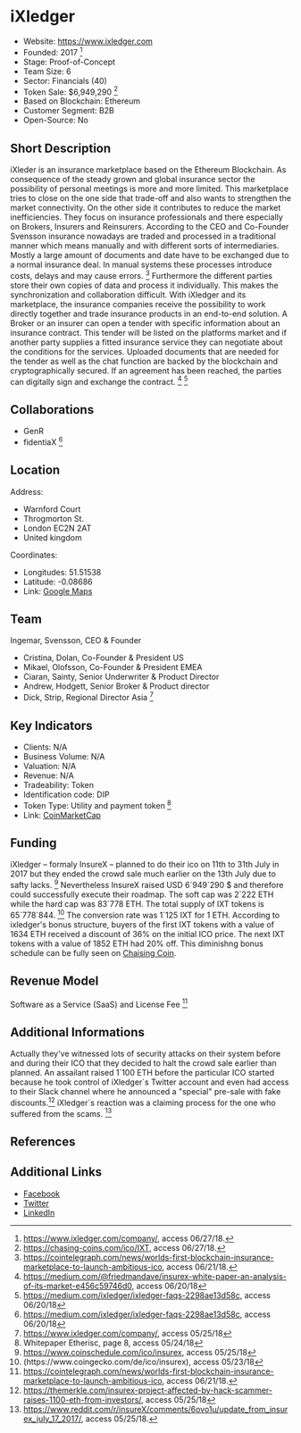 = iXledger =


* Website: https://www.ixledger.com
* Founded: 2017 <ref>https://www.ixledger.com/company/, access 06/27/18.</ref>
* Stage: Proof-of-Concept
* Team Size: 6 
* Sector: Financials (40)
* Token Sale:	$6,949,290 <ref> https://chasing-coins.com/ico/IXT, access 06/27/18.</ref>
* Based on Blockchain: Ethereum
* Customer Segment: B2B
* Open-Source: No


==Short Description==
iXleder is an insurance marketplace based on the Ethereum Blockchain. As consequence of the steady grown and global insurance sector the possibility of personal meetings is more and more limited. This marketplace tries to close on the one side that trade-off and also wants to strengthen the market connectivity. On the other side it contributes to reduce the market inefficiencies. They focus on insurance professionals and there especially on Brokers, Insurers and Reinsurers. According to the CEO and Co-Founder Svensson insurance nowadays are traded and processed in a traditional manner which means manually and with different sorts of intermediaries. Mostly a large amount of documents and date have to be exchanged due to a normal insurance deal. In manual systems these processes introduce costs, delays and may cause errors. <ref> https://cointelegraph.com/news/worlds-first-blockchain-insurance-marketplace-to-launch-ambitious-ico, access 06/21/18. </ref> Furthermore the different parties store their own copies of data and process it individually. This makes the synchronization and collaboration difficult. With iXledger and its marketplace, the insurance companies receive the possibility to work directly together and trade insurance products in an end-to-end solution. A Broker or an insurer can open a tender with specific information about an insurance contract. This tender will be listed on the platforms market and if another party supplies a fitted insurance service they can negotiate about the conditions for the services. Uploaded documents that are needed for the tender as well as the chat function are backed by the blockchain and cryptographically secured. If an agreement has been reached, the parties can digitally sign and exchange the contract. <ref> https://medium.com/@friedmandave/insurex-white-paper-an-analysis-of-its-market-e456c59746d0, access 06/20/18 </ref> <ref>https://medium.com/ixledger/ixledger-faqs-2298ae13d58c, access 06/20/18 </ref>


==Collaborations==
* GenR
* fidentiaX <ref>https://medium.com/ixledger/ixledger-faqs-2298ae13d58c, access 06/20/18 </ref>

==Location== 

Address:
* Warnford Court
* Throgmorton St.
* London EC2N 2AT
* United kingdom 

Coordinates: 
* Longitudes: 51.51538
* Latitude: -0.08686
* Link: [https://www.google.com/maps/place/iXledger/@51.5153863,-0.0868636,15z/data=!4m5!3m4!1s0x0:0xc593a8f8524daa37!8m2!3d51.5153863!4d-0.0868636 Google Maps]


==Team==
Ingemar, Svensson, CEO & Founder
* Cristina, Dolan, Co-Founder & President US
* Mikael, Olofsson, Co-Founder & President EMEA
* Ciaran, Sainty, Senior Underwriter & Product Director
* Andrew, Hodgett, Senior Broker & Product director
* Dick, Strip, Regional Director Asia <ref> https://www.ixledger.com/company/, access 05/25/18</ref>


==Key Indicators==

* Clients: N/A
* Business Volume: N/A
* Valuation: N/A
* Revenue: N/A
* Tradeability: Token
* Identification code: DIP
* Token Type: Utility and payment token <ref> Whitepaper Etherisc, page 8, access 05/24/18 </ref>
* Link: [https://coinmarketcap.com/de/currencies/ixledger/ CoinMarketCap]


==Funding==
iXledger – formaly InsureX – planned to do their ico on 11th to 31th July in 2017 but they ended the crowd sale much earlier on the 13th July due to safty lacks. <ref>https://www.coinschedule.com/ico/insurex, access 05/25/18</ref>  Nevertheless InsureX raised USD 6`949`290 $ and therefore could successfully execute their roadmap. The soft cap was 2`222 ETH while the hard cap was 83`778 ETH. The total supply of IXT tokens is 65`778`844. <ref> (https://www.coingecko.com/de/ico/insurex), access 05/23/18</ref> The conversion rate was 1`125 IXT for 1 ETH. According to ixledger's bonus structure, buyers of the first IXT tokens with a value of 1634 ETH received a discount of 36% on the initial ICO price. The next IXT tokens with a value of 1852 ETH had 20% off. This diminishng bonus schedule can be fully seen on [https://chasing-coins.com/ico/IXT Chaising Coin]. 

==Revenue Model==
Software as a Service (SaaS) and License Fee <ref> https://cointelegraph.com/news/worlds-first-blockchain-insurance-marketplace-to-launch-ambitious-ico, access 06/21/18. </ref>


==Additional Informations==
Actually they've witnessed lots of security attacks on their system before and during their ICO that they decided to halt the crowd sale earlier than planned. An assailant raised 1`100 ETH before the particular ICO started because he took control of iXledger`s Twitter account and even had access to their Slack channel where he announced a "special" pre-sale with fake discounts.<ref> https://themerkle.com/insurex-project-affected-by-hack-scammer-raises-1100-eth-from-investors/, access 05/25/18</ref> iXledger`s reaction was a claiming process for the one who suffered from the scams. <ref> https://www.reddit.com/r/insureX/comments/6ovo1u/update_from_insurex_july_17_2017/, access 05/25/18.</ref> 

==References==

<references/>

==Additional Links==
* [https://www.facebook.com/iXledger/ Facebook]
* [https://twitter.com/iXledger Twitter]
* [https://www.linkedin.com/company/insurex-technologies/ LinkedIn]
